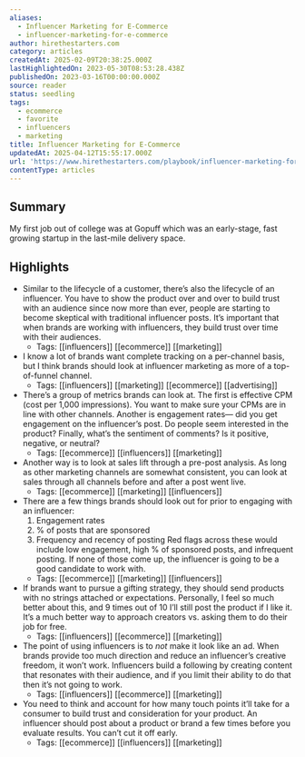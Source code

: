 ```yaml
---
aliases:
  - Influencer Marketing for E-Commerce
  - influencer-marketing-for-e-commerce
author: hirethestarters.com
category: articles
createdAt: 2025-02-09T20:38:25.000Z
lastHighlightedOn: 2023-05-30T08:53:28.438Z
publishedOn: 2023-03-16T00:00:00.000Z
source: reader
status: seedling
tags:
  - ecommerce
  - favorite
  - influencers
  - marketing
title: Influencer Marketing for E-Commerce
updatedAt: 2025-04-12T15:55:17.000Z
url: 'https://www.hirethestarters.com/playbook/influencer-marketing-for-e-commerce'
contentType: articles
---
```

## Summary

My first job out of college was at Gopuff which was an early-stage, fast growing startup in the last-mile delivery space.

## Highlights

- Similar to the lifecycle of a customer, there’s also the lifecycle of an influencer. You have to show the product over and over to build trust with an audience since now more than ever, people are starting to become skeptical with traditional influencer posts. It’s important that when brands are working with influencers, they build trust over time with their audiences.
    - Tags: [[influencers]] [[ecommerce]] [[marketing]]
- I know a lot of brands want complete tracking on a per-channel basis, but I think brands should look at influencer marketing as more of a top-of-funnel channel.
    - Tags: [[influencers]] [[marketing]] [[ecommerce]] [[advertising]]
- There’s a group of metrics brands can look at. The first is effective CPM (cost per 1,000 impressions). You want to make sure your CPMs are in line with other channels. Another is engagement rates— did you get engagement on the influencer’s post. Do people seem interested in the product? Finally, what’s the sentiment of comments? Is it positive, negative, or neutral?
    - Tags: [[ecommerce]] [[influencers]] [[marketing]]
- Another way is to look at sales lift through a pre-post analysis. As long as other marketing channels are somewhat consistent, you can look at sales through all channels before and after a post went live.
    - Tags: [[ecommerce]] [[marketing]] [[influencers]]
- There are a few things brands should look out for prior to engaging with an influencer:
  1. Engagement rates
  2. % of posts that are sponsored
  3. Frequency and recency of posting
  Red flags across these would include low engagement, high % of sponsored posts, and infrequent posting. If none of those come up, the influencer is going to be a good candidate to work with.
    - Tags: [[ecommerce]] [[marketing]] [[influencers]]
- If brands want to pursue a gifting strategy, they should send products with no strings attached or expectations. Personally, I feel so much better about this, and 9 times out of 10 I’ll still post the product if I like it. It’s a much better way to approach creators vs. asking them to do their job for free.
    - Tags: [[influencers]] [[ecommerce]] [[marketing]]
- The point of using influencers is to _not_ make it look like an ad. When brands provide too much direction and reduce an influencer’s creative freedom, it won’t work. Influencers build a following by creating content that resonates with their audience, and if you limit their ability to do that then it’s not going to work.
    - Tags: [[influencers]] [[ecommerce]] [[marketing]]
- You need to think and account for how many touch points it’ll take for a consumer to build trust and consideration for your product. An influencer should post about a product or brand a few times before you evaluate results. You can’t cut it off early.
    - Tags: [[ecommerce]] [[influencers]] [[marketing]]
